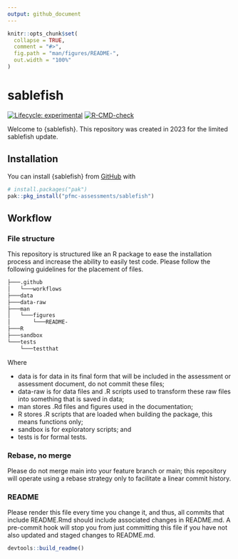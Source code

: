 ```yaml
---
output: github_document
---
```


<!-- README.md is generated from README.Rmd. Please edit that file -->

```r
knitr::opts_chunk$set(
  collapse = TRUE,
  comment = "#>",
  fig.path = "man/figures/README-",
  out.width = "100%"
)
```

# sablefish

<!-- badges: start -->
[![Lifecycle: experimental](https://img.shields.io/badge/lifecycle-experimental-orange.svg)](https://lifecycle.r-lib.org/articles/stages.html#experimental)
[![R-CMD-check](https://github.com/pfmc-assessments/sablefish/workflows/R-CMD-check/badge.svg)](https://github.com/pfmc-assessments/sablefish/actions?query=workflow%3AR-CMD-check)
<!-- badges: end -->

Welcome to {sablefish}. This repository was created in 2023 for the limited
sablefish update.

## Installation

You can install {sablefish} from [GitHub](https://github.com/) with

``` r
# install.packages("pak")
pak::pkg_install("pfmc-assessments/sablefish")
```

## Workflow

### File structure

This repository is structured like an R package to ease the installation
process and increase the ability to easily test code. Please follow the
following guidelines for the placement of files.
```bash
├───.github
│   └───workflows
├───data
├───data-raw
├───man
│   └───figures
│       └───README-
├───R
├───sandbox
└───tests
    └───testthat
```
Where

* data is for data in its final form that will be included in the
  assessment or assessment document, do not commit these files;
* data-raw is for data files and .R scripts used to transform these raw files
  into something that is saved in data;
* man stores .Rd files and figures used in the documentation;
* R stores .R scripts that are loaded when building the package, this means
  functions only;
* sandbox is for exploratory scripts; and
* tests is for formal tests.

### Rebase, no merge

Please do not merge main into your feature branch or main; this repository will
operate using a rebase strategy only to facilitate a linear commit history.

### README

Please render this file every time you change it, and thus, all commits that
include README.Rmd should include associated changes in README.md. A pre-commit
hook will stop you from just committing this file if you have not also updated
and staged changes to README.md.

```r
devtools::build_readme()
```
